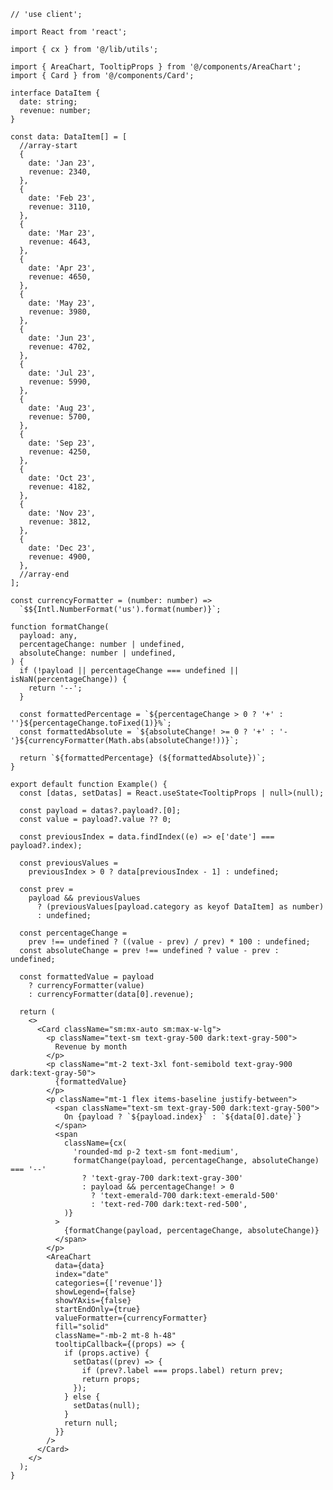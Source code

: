 ````tsx
// 'use client';

import React from 'react';

import { cx } from '@/lib/utils';

import { AreaChart, TooltipProps } from '@/components/AreaChart';
import { Card } from '@/components/Card';

interface DataItem {
  date: string;
  revenue: number;
}

const data: DataItem[] = [
  //array-start
  {
    date: 'Jan 23',
    revenue: 2340,
  },
  {
    date: 'Feb 23',
    revenue: 3110,
  },
  {
    date: 'Mar 23',
    revenue: 4643,
  },
  {
    date: 'Apr 23',
    revenue: 4650,
  },
  {
    date: 'May 23',
    revenue: 3980,
  },
  {
    date: 'Jun 23',
    revenue: 4702,
  },
  {
    date: 'Jul 23',
    revenue: 5990,
  },
  {
    date: 'Aug 23',
    revenue: 5700,
  },
  {
    date: 'Sep 23',
    revenue: 4250,
  },
  {
    date: 'Oct 23',
    revenue: 4182,
  },
  {
    date: 'Nov 23',
    revenue: 3812,
  },
  {
    date: 'Dec 23',
    revenue: 4900,
  },
  //array-end
];

const currencyFormatter = (number: number) =>
  `$${Intl.NumberFormat('us').format(number)}`;

function formatChange(
  payload: any,
  percentageChange: number | undefined,
  absoluteChange: number | undefined,
) {
  if (!payload || percentageChange === undefined || isNaN(percentageChange)) {
    return '--';
  }

  const formattedPercentage = `${percentageChange > 0 ? '+' : ''}${percentageChange.toFixed(1)}%`;
  const formattedAbsolute = `${absoluteChange! >= 0 ? '+' : '-'}${currencyFormatter(Math.abs(absoluteChange!))}`;

  return `${formattedPercentage} (${formattedAbsolute})`;
}

export default function Example() {
  const [datas, setDatas] = React.useState<TooltipProps | null>(null);

  const payload = datas?.payload?.[0];
  const value = payload?.value ?? 0;

  const previousIndex = data.findIndex((e) => e['date'] === payload?.index);

  const previousValues =
    previousIndex > 0 ? data[previousIndex - 1] : undefined;

  const prev =
    payload && previousValues
      ? (previousValues[payload.category as keyof DataItem] as number)
      : undefined;

  const percentageChange =
    prev !== undefined ? ((value - prev) / prev) * 100 : undefined;
  const absoluteChange = prev !== undefined ? value - prev : undefined;

  const formattedValue = payload
    ? currencyFormatter(value)
    : currencyFormatter(data[0].revenue);

  return (
    <>
      <Card className="sm:mx-auto sm:max-w-lg">
        <p className="text-sm text-gray-500 dark:text-gray-500">
          Revenue by month
        </p>
        <p className="mt-2 text-3xl font-semibold text-gray-900 dark:text-gray-50">
          {formattedValue}
        </p>
        <p className="mt-1 flex items-baseline justify-between">
          <span className="text-sm text-gray-500 dark:text-gray-500">
            On {payload ? `${payload.index}` : `${data[0].date}`}
          </span>
          <span
            className={cx(
              'rounded-md p-2 text-sm font-medium',
              formatChange(payload, percentageChange, absoluteChange) === '--'
                ? 'text-gray-700 dark:text-gray-300'
                : payload && percentageChange! > 0
                  ? 'text-emerald-700 dark:text-emerald-500'
                  : 'text-red-700 dark:text-red-500',
            )}
          >
            {formatChange(payload, percentageChange, absoluteChange)}
          </span>
        </p>
        <AreaChart
          data={data}
          index="date"
          categories={['revenue']}
          showLegend={false}
          showYAxis={false}
          startEndOnly={true}
          valueFormatter={currencyFormatter}
          fill="solid"
          className="-mb-2 mt-8 h-48"
          tooltipCallback={(props) => {
            if (props.active) {
              setDatas((prev) => {
                if (prev?.label === props.label) return prev;
                return props;
              });
            } else {
              setDatas(null);
            }
            return null;
          }}
        />
      </Card>
    </>
  );
}

````